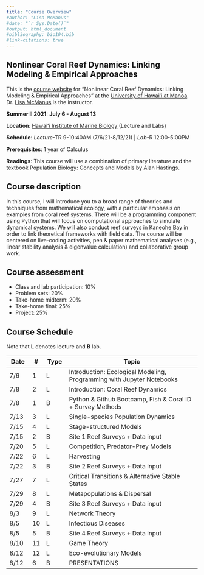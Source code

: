 ```yaml
---
title: "Course Overview"
#author: "Lisa McManus"
#date: "`r Sys.Date()`"
#output: html_document
#bibliography: bio104.bib
#link-citations: true
---
```


## Nonlinear Coral Reef Dynamics: Linking Modeling & Empirical Approaches

This is the [course website](https://lmcmanus47.github.io/course_syllabus) for "Nonlinear Coral Reef Dynamics: Linking Modeling & Empirical Approaches" at the [University of Hawaiʻi at Manoa](https://manoa.hawaii.edu). Dr. [Lisa McManus](https://lmcmanus47.github.io) is the instructor.

**Summer II 2021: July 6 - August 13**

**Location**: [Hawaiʻi Institute of Marine Biology ](http://www.himb.hawaii.edu) (Lecture and Labs)

**Schedule**: *Lecture*-TR 9-10:40AM (7/6/21-8/12/21) | *Lab*-R 12:00-5:00PM

**Prerequisites**: 1 year of Calculus

**Readings**: This course will use a combination of primary literature and the textbook Population Biology: Concepts and Models by Alan Hastings.

## Course description

In this course, I will introduce you to a broad range of theories and techniques from mathematical ecology, with a particular emphasis on examples from coral reef systems. There will be a programming component using Python that will focus on computational approaches to simulate dynamical systems. We will also conduct reef surveys in Kaneohe Bay in order to link theoretical frameworks with field data. The course will be centered on live-coding activities, pen & paper mathematical analyses (e.g., linear stability analysis & eigenvalue calculation) and collaborative group work. 

## Course assessment

* Class and lab participation: 10%
* Problem sets: 20%
* Take-home midterm: 20%
* Take-home final: 25%
* Project: 25%

## Course Schedule

Note that **L** denotes lecture and **B** lab.
<!--Week 1; n=26 students?; 8 small groups-->

| Date | # | Type | Topic       |
|------|---|------|-----------------------------------|
| 7/6 | 1 | L    | Introduction: Ecological Modeling, Programming with Jupyter Notebooks | 
| 7/8 | 2 | L    | Introduction: Coral Reef Dynamics |
| 7/8 | 1 | B    | Python & Github Bootcamp, Fish & Coral ID + Survey Methods | 
| 7/13 | 3 | L    | Single-species Population Dynamics |
| 7/15 | 4 | L    | Stage-structured Models | 
| 7/15 | 2 | B    | Site 1 Reef Surveys + Data input | 
| 7/20 | 5 | L    | Competition, Predator-Prey Models |
| 7/22 | 6 | L    | Harvesting |
| 7/22 | 3 | B    | Site 2 Reef Surveys + Data input |
| 7/27 | 7 | L    | Critical Transitions & Alternative Stable States | 
| 7/29 | 8 | L    | Metapopulations & Dispersal |
| 7/29 | 4| B    | Site 3 Reef Surveys + Data input | 
| 8/3 | 9 | L    | Network Theory |
| 8/5 | 10 | L    | Infectious Diseases | 
| 8/5 | 5|  B   | Site 4 Reef Surveys + Data input |
| 8/10 | 11 | L    | Game Theory |
| 8/12 | 12 | L    | Eco-evolutionary Models |
| 8/12 | 6 | B    | PRESENTATIONS |